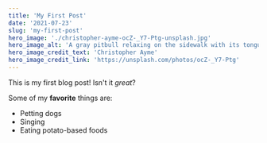 ```yaml
---
title: 'My First Post'
date: '2021-07-23'
slug: 'my-first-post'
hero_image: './christopher-ayme-ocZ-_Y7-Ptg-unsplash.jpg'
hero_image_alt: 'A gray pitbull relaxing on the sidewalk with its tongue hanging out'
hero_image_credit_text: 'Christopher Ayme'
hero_image_credit_link: 'https://unsplash.com/photos/ocZ-_Y7-Ptg'
---
```


This is my first blog post! Isn't it _great_?

Some of my **favorite** things are:

- Petting dogs
- Singing
- Eating potato-based foods
